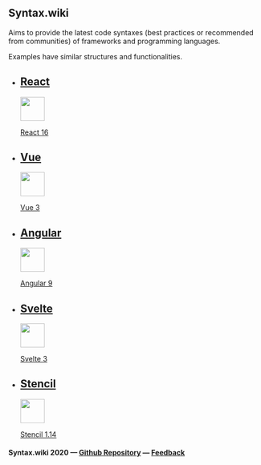 
## <InlineLogo /> Syntax.wiki

Aims to provide the latest code syntaxes (best practices or recommended from communities) of frameworks and programming languages.

Examples have similar structures and functionalities.

<ul id="mainList">

<li>

## [React](/react)

[<img src="https://upload.wikimedia.org/wikipedia/commons/thumb/a/a7/React-icon.svg/80px-React-icon.svg.png" height="48" id="home_logo" />](/react)

[React 16](/react)

</li>
<li>

## [Vue](/vue)

[<img src="https://upload.wikimedia.org/wikipedia/commons/thumb/9/95/Vue.js_Logo_2.svg/80px-Vue.js_Logo_2.svg.png" height="48" id="home_logo" />](/vue)

[Vue 3](/vue)

</li>
<li>

## [Angular](/angular)

[<img src="https://upload.wikimedia.org/wikipedia/commons/thumb/c/cf/Angular_full_color_logo.svg/80px-Angular_full_color_logo.svg.png" height="48" id="home_logo" />](/angular)

[Angular 9](/angular)

</li>
<li>

## [Svelte](/svelte)

[<img src="https://upload.wikimedia.org/wikipedia/commons/thumb/1/1b/Svelte_Logo.svg/80px-Svelte_Logo.svg.png" height="48" id="home_logo" />](/svelte)

[Svelte 3](/svelte)

</li>
<li>

## [Stencil](/stencil)

[<img src="https://i.ibb.co/4dtrd9Z/image.png" height="48" id="home_logo" />](/stencil)

[Stencil 1.14](/stencil)

</li>

</ul>

#### Syntax.wiki 2020 — [Github Repository](https://github.com/ngduc/syntax.codes) — [Feedback](https://github.com/ngduc/syntax.codes/issues)
